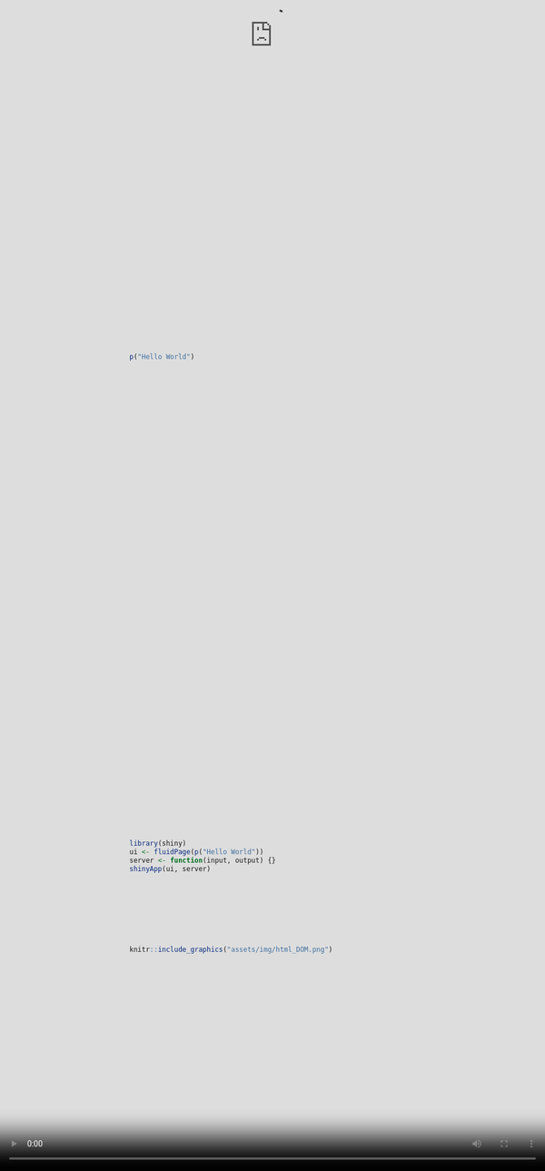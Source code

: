 ```yaml
---
title: "Unleash Shiny"
subtitle: "R/Pharma - Advanced Shiny Workshop"
author: "David Granjon (Novartis) & John Coene (World Economic Forum)"
date: "09-10-2020"
output:
  xaringan::moon_reader:
    lib_dir: libs
    css: ["assets/css/style.css", "assets/css/xaringan-extra.css", "https://cdn.jsdelivr.net/npm/devices.css@0.1.15/dist/devices.min.css"]
    includes:
      after_body: assets/html/includes.html
    mathjax: false
    nature:
      ratio: "16:9"
      highlightStyle: docco
      highlightLines: true
      countIncrementalSlides: false
---
```


<style>
.title-slide {
  background-image: url(assets/img/bg/front_cover.jpg);
  background-size: cover;
}
</style>

```r
if(!requireNamespace("emo", quietly = TRUE))
  remotes::install_github("hadley/emo")

if(!requireNamespace("DiagrammeR", quietly = TRUE))
  install.packages("DiagrammeR")

library(emo)
library(countdown)
library(shiny)
library(htmltools)
library(charpente)
library(XML)
xaringanExtra::use_xaringan_extra(c("tile_view", "animate_css", "tachyons"))
xaringanExtra::use_extra_styles(
  hover_code_line = TRUE,         #<<
  mute_unhighlighted_code = TRUE  #<<
)
xaringanExtra::use_panelset()

# lighten cli messages for better slide rendering
html_2_R <- function(html, prefix = FALSE) {
  r_output <- html %>%
   htmlParse() %>%
    getNodeSet("/html/body/*") %>%
    `[[`(1) %>%
    charpente:::render_node(prefix = prefix)

  if (exists("r_output")) {
    cli::cli_code(styler::style_text(r_output))
  } else {
    cli::cli_alert_danger("Failed to convert code.")
  }
}

```

```r
js4shiny::html_setup(stylize = c("fonts", "variables", "code"))
```

# About us

.flex.tc[
.w-30.mr3[
<img class="br-100" src="assets/img/people/david.jpg" />
.f5[David]

.small[Data Scientist at Novartis]

.gray[&commat;divadnojnarg]
]

.w-30.mr3[
<img class="br-100" src="assets/img/people/john.jpg" />
.f5[John]

.small[Data scientist at the World Economic Forum]

.gray[&commat;jdatap]
]


.w-30.mr3[
<img class="br-100" src="assets/img/people/colin.jpg" />
.f5[Colin]

.small[Shiny Expert at ThinkR]

.gray[&commat;_ColinFay]
]
]

---
# Program

We're in for 4 hours of **fun**!

- Grab a `r ji("coffee")`
- Make yourself comfortable `r ji("couch")` or 🧘
- Ask questions `r ji("question")`  

1. Intro + Quiz (5 min)
2. Develop **custom templates** with Shiny (45 min)
3. `r ji("coffee")` + `r ji("question")` (10 min) (total: 1h)
4. Demystify and develop **custom inputs** (60 min)
5. `r ji("coffee")` + `r ji("question")` (10 min) (total: 2h10)
6. Innovative approach to **custom outputs** (60 min)
7. `r ji("coffee")` + `r ji("question")` (10 min) (total: 3h20)
8. Shiny's **hidden** or **less documented** features  (20 min)
9. Q & A (20 min) (total: 4h)

.footnote[
Disclaimer: this workshop is not about **building** Shiny Apps!!!
]

---
# Workshop Material


  - For a plug and play experience, we created a [Rstudio Cloud](https://rstudio.cloud/spaces/92568/join?access_code=kqUUGAOZMMHSZoAQBrQ1GHSOBxSE4u1q8JvrJoRs) project with everything installed for you

.center[
https://rstudio.cloud/spaces/92568/join?access_code=kqUUGAOZMMHSZoAQBrQ1GHSOBxSE4u1q8JvrJoRs
]
  
  - To avoid **connection issues**, disconnect from your **VPN**!
  - Somes slides contain code that you may run (a **sandbox** space is available in RStudio Cloud)
  
```r
knitr::include_graphics("assets/img/rstudio_cloud_project.jpg")
```

---
class: break center middle
background-image: url('assets/img/bg/intro.jpg')
background-size: cover

.center[
<h3 class="white absolute bottom">Introduction</h3>
]


---
class: center

# Shiny or not Shiny?
<div class="device device-iphone-8 device-spacegray" style="position: absolute; left: 0; right: 0;
top: 0; bottom: 0; margin: auto; max-width: 100%; max-height: 100%; transform: scale(0.6);">
<div class="device-frame">
<iframe width="100%" src="https://shiny.john-coene.com/coronavirus/" allowfullscreen="" frameborder="0" height="100%" scrolling="auto"></iframe>
</div>
<div class="device-stripe"></div>
<div class="device-header"></div>
<div class="device-sensors"></div>
<div class="device-btns"></div>
<div class="device-power"></div>
</div>

---
# Shiny or not Shiny?

<div class="device device-macbook-pro device-spacegray" style="position: absolute; left: 0; right: 0;
top: 0; bottom: 0; margin: auto; max-width: 100%; max-height: 100%; transform: scale(1);">
<div class="device-frame">
<iframe width="100%" src="https://themeon.net/nifty/v2.9.1/widgets.html" allowfullscreen="" frameborder="0" height="100%" scrolling="auto"></iframe>
</div>
<div class="device-stripe"></div>
<div class="device-header"></div>
<div class="device-sensors"></div>
<div class="device-btns"></div>
<div class="device-power"></div>
</div>

---

# Shiny or not Shiny?

<div class="device device-macbook-pro device-spacegray" style="position: absolute; left: 0; right: 0;
top: 0; bottom: 0; margin: auto; max-width: 100%; max-height: 100%; transform: scale(1);">
<div class="device-frame">
<iframe width="100%" src="https://dgranjon.shinyapps.io/shinyMons/" allowfullscreen="" frameborder="0" height="100%" scrolling="auto"></iframe>
</div>
<div class="device-stripe"></div>
<div class="device-header"></div>
<div class="device-sensors"></div>
<div class="device-btns"></div>
<div class="device-power"></div>
</div>

---

# A simple Shiny app

#### No HTML/CSS/JS and it just works `r ji("fear")`! What kind of **magic** is this?

<iframe src="https://gallery.shinyapps.io/050-kmeans-example" height="400px" width="100%"></iframe>


---
<video style="position: fixed;
  right: 0;
  bottom: 0;
  min-width: 100%;
  min-height: 100%;
  width: 100%; "loop="" autoplay="" poster="assets/img/bg/virtual_patient.png">
<source src="assets/movies/VirtualPatient.mp4" type="video/mp4">
</video>

---
class: break center middle
background-image: url('assets/img/bg/part1.jpg')
background-size: cover

<h3 class="white absolute bottom center">Part 1. Custom Templates with Shiny</h3>

---
class: header_background
# A. Shiny generates HTML from R
## Warm up 1
1. Run the following code:

```r
p("Hello World")
```

2. Copy and paste this code to the R console. What do you observe?

---
class: header_background
# A.1.1 Introduction to HTML: **tags**
## The simplest HTML skeleton
.pull-left.mh-a[
```html
<!DOCTYPE HTML>
<html>
  <head>
  <!-- head content here -->
  </head>
  <body>
  <!-- body content here -->
  </body>
</html>
```
]

.pull-right.small[
There are 2 types of **tags**:
  - paired-tags:`<div></div>`
  - self closing tags: `<img/>`
  
We classify them by usage:

  - structural tags: `<head></head>`, `<body></body>`
  - control tags: `<script></script>`, `<button></button>`
  - formatting tags: `<font></font>`
  
Block vs inline:

  - `<div><p>Hello World</p></div>`: .green[Good]
  - `<span><div><p>Hello World</p></div></span>`: .red[not good]
]

---
class: header_background
# A.1.2 Introduction to HTML: **attributes**
## Attributes specify the tags properties
.pull-left.mh-a[
```html
<div class="awesome-item" id="myitem"></div>
<!-- the class awesome-item may be applied to multiple tags -->
<span class="awesome-item"></span>
```
]


.pull-right[
The most common attributes:
  - **class** may be shared between multiple tags
  - **id** is unique
  - non standards attributes like `data-toggle`
]

<br>

Attributes are used by **CSS** and **JavaScript** to **interact** with the web page!

---
class: header_background
# A.2 About the Document Object Model

.pull-left.w-50.mt4.small[
DOM is a convenient representation (tree) of the HTML document. We inspect the code of any web page with Firefox or Chrome:

  - after a right click and selecting inspect
  - after clicking on **F12** (windows), **fn + F12** (Mac)
  
```r
library(shiny)
ui <- fluidPage(p("Hello World"))
server <- function(input, output) {}
shinyApp(ui, server)
```

  1. Run the above app, right click on the only text element and select inspect
  2. In the `Elements` panel, double click between the `<p></p>` tag to edit the current text. Press enter when finished
]

.pull-right.w-50.mt4[
```r
knitr::include_graphics("assets/img/html_DOM.png")
```
]

---
class: header_background
# B. Unleash `{htmltools}` 
`{htmltools}` is a R package designed to:
  - **Generate** HTML tags from R
  - Handle **web dependencies**: add, remove, resolve, ...

Historically, `{htmltools}` was extracted out of `{shiny}` to extend it. That's why, both packages have many common functions! 

At the moment, `{htmltools}` does not have any user guide, although being an important package for all web things
[![](https://cranlogs.r-pkg.org/badges/htmltools)](https://cran.r-project.org/package=htmltools)

---
class: header_background
# C. Discover Shiny dependencies
## Warm up 2

Let's play `r ji("play")`:

  1. Run the app `runExample("01_hello")`
  2. Open the HTML inspector
  3. Delete the bootstrap.min.css and ion.rangeSlider.css
  4. Conclusions

The `htmtools::findDependencies` function allows to get the dependencies from a tag.

```r
findDependencies(fluidPage())
``` 

---
class: header_background
# C.1.1 Handle dependencies
## How would you include JS/CSS in a Shiny app?

.pull-left.w-30.mh-a.small[
Works but not **portable**

```r
fluidPage(
  tags$head(
    tags$style(...),
    tags$script(src = "path-to-script"),
    tags$script(
      "$(function() {
       // JS logic ...
      });
      "
    )
  )
)
```
]

.pull-right.w-70.mh-a.small[
With `{htmltools}`, we define the dependency with `htmlDependency`, then attach it to a tag with `tagList`:

```r
use_bs4_dep <- function(tag) {
  bs4_dep <- htmlDependency(
    name = "Bootstrap 4",
    version = "1.0",
    src = c(href = "https://maxcdn.bootstrapcdn.com/bootstrap/4.0.0/css/"),
    stylesheet = "bootstrap.min.css"
  )
  tagList(tag, bs4_dep)
}
use_bs4_dep(fluidPage())
```
]


---
class: header_background
# C.1.2 From HTML to R `r ji("wizard")`
## HTML VS R
.pull-left.w-50.mh-a[
In HTML, we have:
```html
<div class="divclass" id = "daddy">
  <h1>A child</h1>
  <span class="child" id="baby">Crying</span>
</div>
```
]

.pull-right.w-50.mh-a[
The corresponding R code is 

```r
mytag <- div(
  class = "divclass",
  id = "daddy",
  h1("A child"),
  span(class = "child", id = "baby", "Crying")
)
```
]

Some tags like `<nav></nav>` need the `tags$` prefix before (`tags` is a list of functions). The `withTags` function to use `tags$<tagName>`


---
class: header_background
# C.1.3 Automate the conversion? <img src="assets/img/thug_life.png" width="5%" align="right"/>
This process is **not interesting** and **time consuming**!

.center[
```r
knitr::include_graphics("assets/img/charpente.png")
```
]

.pull-left.small[
Tools exist:
 
  - html2R [Shiny app](https://alandipert.shinyapps.io/html2r/) converts HTML to R (thanks Alan Dipert)
  - `{charpente}` does the same from the R console with `html_2_R` 
]

.pull-right.small[
Code conversion by `{charpente}`
```r
html_2_R('<div class="divclass" id = "daddy"></div>')
```
]



---
class: header_background
# C.2.1 Accessing R tags attributes
How to access name, attributes, children?

We could use `str(mytag)` to inspect the structure of the R object.

.pull-left[
```r
mytag$attribs 
```
]

.pull-right[
```r
mytag$children
```
]

---
class: header_background
# C.2.2 Manipulate R tags
## Add new attributes
There are 2 methods:

  - `tagAppendAttributes(tag, list of attributes)` is preferred
  - `tag$attribs[["new-attribute"]] <- value`

## Add child/children
  - `tagAppendChild(tag, child)`
  - `tagAppendChildren(tag, list of children)`

There exist other functions but we'll not use them.


---
class: header_background
# C.2.3 Programmatically create elements
.mt4[Let's create 5 `span` tags!]

.pull-left-30.mt2[
```r
div(
  span(1),
  span(2),
  span(3),
  span(4),
  span(5)
)
```

What about 100 tags `r ji("fear")`?

]

.pull-right-70.mt2[
With some **functional** programming!
```r
# base R
div(lapply(1:5, function(i) span(i)))
# purrr + %>%
map(1:5, function(i) span(i)) %>% div()
```
]


---
class: header_background
# D. Practice: bulma
In the following, you'll reconstruct the `{shinybulma}` package step by step!
.center[
```r
knitr::include_graphics("assets/img/shinybulma.svg")
```
]

Main tasks:
  - Import [bulma](https://bulma.io/) dependencies
  - Generate the main `page` function 
  
Lets' start! Open [`shinybulma.Rmd`](https://rstudio.cloud/spaces/92568/project/1729918) and enjoy `r ji("monkey")`

`r countdown(25)`

---
class: break center middle
background-image: url('assets/img/bg/part2.jpg')
background-size: cover

<h3 class="white absolute bottom center">Part 2. Unleash Shiny's Interactivity </h3>

---
class: header_background
# A.1 Inputs are key to interactivity
.pull-left.w-50.mh-a.mt4[
**Inputs** are key elements of web applications. They drive user **interactions** like:

  - configure parameters
  - fill and submit a form
  - ...

<br>

`{shiny}` brings various inputs like `sliderInput`, `numericInput`, ...
  
]

.pull-right.w-50.mt4[
<div class="device device-iphone-8 device-spacegray" style="position: absolute; left: 50;
top: 50; bottom: 0; margin: auto; max-width: 100%; max-height: 100%; transform: scale(0.6);">
<div class="device-frame">
<iframe width="100%" src="https://gallery.shinyapps.io/081-widgets-gallery" allowfullscreen="" frameborder="0" height="100%" scrolling="auto"></iframe>
</div>
<div class="device-stripe"></div>
<div class="device-header"></div>
<div class="device-sensors"></div>
<div class="device-btns"></div>
<div class="device-power"></div>
</div>
]

<br>

.center[
How does all this even work `r ji("fairy")`?
]

---
class: header_background
# A.2 Shiny heavily relies on JavaScript (JS)
.pull-left.w-50.mt4[
 One very big `shiny.js`<sup>*</sup> responsible for:

  - registering input/output
  - handling every single input/output action
  - initializing and controlling the **websocket** `r ji("socks")` (the whaaaat?)
  - handling alerts/modals/notifications
  - ...

.center[
```r
knitr::include_graphics("assets/img/shiny-input-homer.gif")
```
]
  
]

.pull-right.w-50.mt4[
```r
knitr::include_graphics("assets/img/shiny-js-sources.png")
```
]

.footnote.small[
<sup>*</sup> JS source may be found [here](https://github.com/rstudio/shiny/tree/master/srcjs).
In short all these files are **concatenated**, giving **shiny.js** and **shiny.min.js**!
]

---
class: header_background
# A.2.1 Introduction to JS and jQuery

1. Primary role: create **dynamic** and **interactive** pages
2. How? **Interact** with the **DOM** elements (modify, remove, add)
3. JS is run on the **client** (web browser)
4. JS is **object oriented**

.pull-left-30[
```js
var myNumber = 1; // affectation
myNumber--; // decrement
console.log(myNumber); // print 0
```
]

.pull-right-70[
```js
const you = {
  name: 'your name', // property
  music : 'your favorite music',
  printName: function() { // method
    console.log(`I am ${this.name}`); // here "this" is the object
  }
}

you.geek = true; // add extra property
```
]

---
class: header_background
# A.2.2 jQuery, "Write less, do more"
jQuery is a JS **library**, not another language!
.center[
```js
var $ = jQuery; // usually you don't need this since Shiny already does it
$(selector).action(); // jQuery's philosophy
```
]

---
class: header_background
# A.2.3 jQuery and CSS selectors
In the next steps, we'll have to **select** elements from the DOM.

<iframe src="https://www.w3schools.com/jquery/trysel.asp" height="400px" width="100%"></iframe>

---
class: header_background
# A.2.4 jQuery and event listeners
An **event listener** is a program that **triggers** when a given event **occurs**, like after a mouse click.

.mh-a.small[
```html
<button id="mybutton">Go ! </button>
```
]

.pull-left.small[
With **vanilla JS**:
```js
var btn = document.getElementById('mybutton'); // select the button
btn.addEventListener('click', function() { // action + consequences
  alert('You clicked me!'); // action
});
```
]

.pull-right.small[
With **jQuery**:
```js
$('#mybutton').on('click', function() {
  alert('You clicked me!');
});
```
]

Hopefully you are convinced that jQuery is less **verbose** than pure JS!

---
class: header_background
# A.3.1 R and JS
Let's consider the following app
.pull-left.w-50.small[
```r
ui <- fluidPage(
  textInput("text", "My text", "Some text"),
  actionButton("update", "Update")
)

server <- function(input, output, session) {
  observeEvent(input$update, {
    updateTextInput(session, "text", value = "Updated text")
  })
}

shinyApp(ui, server)
```
]

.pull-right.w-50[
Waiiit!!

  - How does JS knows that R wants to update the text value `r ji("question")` 
  - How does Shiny knows when to send back the updated text to R `r ji("question")`
]

---
class: header_background
# A.3.2 The Shiny JS object
Did you know that `Shiny` is also a JavaScript object `r ji("question")` 

.pull-left.w-50.small[
Run this app and open the HTML inspector.

```r
ui <- fluidPage(
  tags$script(
    "$(function() {
      console.log(Shiny);
    });
    "
  )
)
server <- function(input, output) {}
shinyApp(ui, server)
```

]

.pull-right.w-50[
```r
knitr::include_graphics("assets/img/shiny-object.png")
```
]

---
class: header_background
# A.3.3 The websocket
This is the magic piece allowing **bidirectional** communication between R and JavaScript. The technology behind is provided by `{httpuv}` and `{websocket}`.

.pull-left.w-50[
1. Run the previous app
2. Open the HTML inspector
3. Select the `Network` tab
4. Search for websocket
5. Play with the app and observe!
]

.pull-right.w-50[
```r
knitr::include_graphics("assets/img/inspect-websocket.png")
```
]

---
class: header_background
# A.3.4 From R to JS, from JS to R

On the R side `session` is an instance of the `ShinySession` R6 class allowing to send **messages** to JS.
.pull-left.w-50.small[
2 main methods:
  - **`sendCustomMessage`** sends R messages to JS
  - **`sendInputMessage`** sends R messages to **input bindings**

<br>

`Shiny.addCustomMessageHandler` is the JS part of `session$sendCustomMessage`.
Both are linked by the **type** parameter!
]

.pull-right.w-50[
```r
knitr::include_graphics("assets/img/shiny-custom-message.png")
```
]

---
class: header_background
# A.4 Bulma JS for Shiny
In this part you'll need to work on the following RStudio Cloud [project](https://rstudio.cloud/spaces/92568/project/1729929). We split the audience in 3 groups (1 instructor per group). Each group will choose between:

  - Notifications, doc [here](https://bulmajs.tomerbe.co.uk/docs/0.11/2-core-components/notification/)
  - Modal, doc [here](https://bulmajs.tomerbe.co.uk/docs/0.11/2-core-components/modal/)
  
After the workshop, you'll have the **opportunity** to bring this change to the [shinybulma](https://github.com/RinteRface/shinybulma/tree/master) repository.

`r countdown(20)`


---
class: header_background
# B.1.1 The Shiny input system
## Input tag structure
Input tags have various HTML structure.

```html
<input id = inputId type = "text" class = "input-text" value = value>
```

The simplest is probably the text input:

 - **id** guarantees the input **uniqueness**. <sup>1</sup>
 - **type** define the input type
 - **class** is generally targeted by JavaScript: `$('.input-text').action();`
 - **value** holds the input value
 
.footnote.small[
<sup>1</sup> All instances of the same input share a unique **input binding**. Hence, id is **mandatory**!
]

---
class: header_background
# B.1.2 The Shiny input system
## Binding Shiny inputs
An input binding: 
 - Allows Shiny to **identify** each **instance** of a given input 
 - Describes what you **may do** with it.
 - **Receives messages** from R ...
 - ... tells **when** Shiny have to update the value for R
 
🗒 Bindings rely on a JS class defined in the input_binding.js [file](https://github.com/rstudio/shiny/blob/master/srcjs/input_binding.js)

```js
var customTextBinding = new Shiny.InputBinding();
```

In the following, we'll need `devtools::install_github("DivadNojnarg/OSUICode")`

---
class: header_background
# B.2.1 The binding steps: **find**
The idea is to **locate** the input in the DOM. 

.pull-left.w-50.small[
We generally filter by **class**, **scope** being the **document**.

```js
find: function(scope) {
  console.log($(scope).find('.input-text'));
  return $(scope).find('.input-text');
}
```

Run the following and open the HTML inspector.

```r
library(OSUICode)
customTextInputExample(1)
```
]

.pull-right.w-50[
```r
knitr::include_graphics("assets/img/shiny-find-inputs.png")
```
]

---
class: header_background
# B.2.3 The binding steps: **get the value**
This step ensures that R **gets** the input **value** at any time. The jQuery `val` method allows to get the current value.

.pull-left.w-50[
```js
getValue: function(el) {
  return $(el).val();
}
```
]

.pull-right.w-50[
1. Run the following and open the HTML inspector
2. Update the text content
3. What happens? Why?

```r
customTextInputExample(2)
```
]

---
class: header_background
# B.2.4 The binding steps: **set and update**
.small[
`setValue(el, value)` is used to set the input value. It called within `receiveMessage(el, data)`, which is the JS part of all the R `updateInput` functions.
]

.pull-left.w-50.small[
```js
setValue: function(el, value) {
  $(el).val(value);
}

receiveMessage: function(el, data) {
  console.log(data);
  if (data.hasOwnProperty('value')) {
    this.setValue(el, data.value);
  }
  // other parameters to update...
}
```

Run the following and open the HTML inspector. Why doesn't the output value change?

```r
updateCustomTextInputExample(3)
```
]

.pull-right.w-50[
```r
knitr::include_graphics("assets/img/shiny-update-inputs.png")
```
]

---
class: header_background
# B.2.5 The binding steps: **subscribe**

.pull-left.w-70.small.mt2[
`subscribe(el, callback)` **listens** to **events** defining Shiny to update the input value and make it available in the app. For a text input, we might have:

```js
subscribe: function(el, callback) {
  // when updated
  $(el).on('change.customTextBinding', function(event) {
    callback(false);
  });
  
  // keyboard, copy and paste, ...
  $(el).on('keyup.customTextBinding input.customTextBinding', function(event) {
    callback(true);
  });
}
```
]

.pull-right.w-30.small.mt2[
Run the following demonstration.
```r
updateCustomTextInputExample(4)
updateCustomTextInputExample(5)
```
]

**callback()** tells to update the input on the server (R). If true, a **rate policy** is applied!

---
class: header_background
# B.2.6 The binding steps: **rate policies**
As mentioned before, `callback(true)` will set rate policy for the given **event listener**. Setting a rate policy is relevant when we don’t want to flood the server with tons of update requests.

.pull-left.w-50.small[
```js
getRatePolicy: function() {
  return {
    // Can be 'debounce' or 'throttle'
    policy: 'debounce',
    delay: 500
  };
}
```
]

.pull-right.w-50.small[
Below, the text input only updates after releasing the keyboard for 250ms.

```r
updateCustomTextInputExample(6)
```
]

---
class: header_background center
# B.2.7 The binding steps: Recap

.mt-50[
<video width="80%" style="margin-top: 25px;">
<source src="assets/movies/input-binding-steps.mov" type="video/mp4">
</video>
]


---
class: header_background
# B.3 Box on Steroids!
.mt-4[
Boxes are a center element of `{shinydashboard}`. Yet the latter only exploit 10% of their
capability. Your mission: unleash the AdminLTE API to deliver box on steroids! Open [`box_on_steroids.Rmd`](https://rstudio.cloud/spaces/92568/project/1729937).
]


`r countdown(20)`

---
class: break center middle
background-image: url('assets/img/bg/part3.jpg')
background-size: cover

<h3 class="white absolute bottom center">Part 3. Custom Outputs</h3>

---
class: header_background
# A.1 Multi page applications `r ji("page")` `r ji("page")` `r ji("page")`

"Traditional" applications and websites

.pull-left.w-70.mh-a[
```r
DiagrammeR::grViz("
strict digraph{
  graph[rankdir=LR fontsize = 10]
  node [shape=record fontsize=10];
  s [label='Server' color=mediumpurple];
  c [label='Client' color=gold];
  c -> s [color=dimGray arrowsize=.3 label=request fontsize = 9];
  s -> c [color=dimGray arrowsize=.3 label=response fontsize = 9];

  c1 [label='Client' color=gold];
  c1 -> s [color=dimGray arrowsize=.3 label=request fontsize = 9];
  s -> c1 [color=dimGray arrowsize=.3 label=response fontsize = 9];
}
")
```
]

.pull-right.w-70.mh-a[
  ### HTTP 1.1

  _A new page is requested_

  - Client requests `/`, server responds
  - Client requests `/about`, server gives a different response
  - Client requests `/products`, server gives a yet a different response
  - and so on

  `r emo::ji("bulb")` Think {plumber}
]

---
class: header_background
# A.1.1 Single page applications `r ji("page")`

A more recent web development.

.pull-left.w-70.mh-a[
```r
DiagrammeR::grViz("
digraph{
  graph[rankdir=LR fontsize = 10]
  node [shape=record fontsize=10];
  s [label='Server' color=mediumpurple];
  c1 [label='Client' color=gold];
  c2 [label='Client' color=gold];
  c3 [label='Client' color=gold];
  c1 -> s [dir=both color=dimGray arrowsize=.3 label=messages fontsize = 9];
  c2 -> s [dir=both color=dimGray arrowsize=.3 label=messages fontsize = 9];
  c3 -> s [dir=both color=dimGray arrowsize=.3 label=messages fontsize = 9];
}
")
```
]

.pull-right.w-70.mh-a[
  ### Websocket

  _Bi-directional communication_

  1. Client connects
  2. Client sends message
  3. Server (may) respond with another message
  4. Back to point 2
]

---
class: header_background
# A.1.2 What about shiny?

So which one of those does shiny use?

> Both!

But one (probably) more than the other...

When you visit a shiny app: 

1. Your browser makes an HTTP request to the shiny `server` which responds with the initial `ui`.
2. All subsequent communication is done via websocket (`input`, `output`).

_(no other `/page` is ever visited)_

---
class: header_background
# A.1.3 HTTP response

Let's discover how to serve an HTTP response with `registerDataObj`.

.pull-left[
```r
path <- session$registerDataObj(
  name,
  data,
  filterFunc
)
```
]

.pull-right[
  Arguments
1. `name`: the name of the endpoint
2. `data`: data objects of use in `filterFunc`
3. `filterFunc`: Function, accepts `data` and `request`
]

__Notes__ 

1. Served from the `session` object: _only valid for that session_, hence it
2. Returns a `path`
3. `filterFunc` must return a valid response

---
class: header_background
# A.1.3.1 HTTP response __Session__

Note that the path returned by `registerDataObj` is __unique to the session.__

Therefore refreshing the browser (changes the session) and returns a different path.

1. `session/0a6ed2556d97dcaa1ddeb615dc04cd1e/dataobj/nameOfEndpoint`
2. `session/259b8dc2f18ffc975b246d206b60073f/dataobj/nameOfEndpoint`
3. `session/72abd5a5da9a1651bee32d25a908a0cd/dataobj/nameOfEndpoint`

This also indicates that the endpoint cannot be accessed outside of the session: a user must be connected on that session for it to be accessible.

---
class: header_background
# A.1.3.2 HTTP response __Header__ & __Content__

HTTP header ~ meta data: gives _necessary_ information to the browser.

Importantly:

- `Status` - How is the response? 
  - `404` not found
  - `200` all good
  - `500` server-side error
  - `301` redirect
- `Content-Type` - type of content (HTML, JSON, etc.)
- `Content` - content to render

There are dozens of other headers one can pass.

__Note__ A websocket _always_ sends binary data (in small packages) = no need for headers.

---
class: header_background
# A.1.3.3 HTTP response __filterFunc__

Let's delve into the `filterFunc`: what does an HTTP response look like with shiny?

```r
shiny:::httpResponse(
  status = 200,
  content_type = "text/html", 
  content = "<h1>Hello!</h1>"
)
```

__Note__: `httpResponse` is not exported, hence the `:::`

---
class: header_background
# A.1.3.4 HTTP response __HTML__

By default `httpResponse` returns a HTML.

.pull-left-70[

```r
path <- session$registerDataObj(
  name = "hello", 
  data = "<h1>Hello there!</h1>",
  function(data, req) {
    shiny:::httpResponse(
      content = data
    )
  }
)
```

]

.pull-right-30[
![](assets/img/http-hello.png)
]

---
class: header_background
# A.1.3.5 HTTP response __JSON__

Minor changes to return JSON data.

.pull-left-70[

```r
path <- session$registerDataObj(
  name = "cars-data", 
  data = cars,
  function(data, req) {
    # seralise to JSON
    res <- jsonlite::toJSON(data)
    shiny:::httpResponse(
      content_type = "application/json", 
      content = res
    )
  }
)
```

]

.pull-right-30[
```json
[
  {
    "speed": 4,
    "dist": 2
  },
  {
    "speed": 4,
    "dist": 10
  }
]
```
]


---
class: header_background
# A.1.3.6 HTTP response __JSON__

<div class="confusing">
<h1 class="confusing-text">Too confusing!</h1>
</div>

Minor changes to return JSON data.

.pull-left-70[

```r
path <- session$registerDataObj(
  name = "cars-data", 
  data = cars,
  function(data, req) {
    # seralise to JSON
    res <- jsonlite::toJSON(data)
    shiny:::httpResponse(
      content_type = "application/json", 
      content = res
    )
  }
)
```

]

.pull-right-30[
```json
[
  {
    "speed": 4,
    "dist": 2
  },
  {
    "speed": 4,
    "dist": 10
  }
]
```
]

---
class: break center middle
background-image: url('https://rstudio.com/assets/img/og/rstudio-og-fb-1.jpg')
background-size: cover

<h3 class="white n rstudio">Code along</h3>
<p class="rstudio-comment">Open <code>http-intro.R</code></p>
---
class: header_background
# B.1 Master HTTP

Open and complete `http_excercise.Rmd`

`r countdown(10)`

---
class: header_background
# B.2 `r ji("bulb")` The grand idea

Serve data with an HTTP response, read it with JavaScript to produce the HTML output

```r
DiagrammeR::grViz("
digraph{

  graph[rankdir=LR fontsize = 10]
  
  node [shape=record fontsize=10];
  server [label='Server' color=mediumpurple];
  json [label='JSON' color=black];
  javascript [label='JavaScript' color=gold];
  html [label='HTML output' color=black]

  server -> json [label='response']
  json -> javascript [label='fetch']
  javascript -> html
}
")
```

---
class: header_background
# B.3 Outputs

Examples:

.pull-left[
- `plot`
- `plotOutput`
- `renderPlot`


- `datatable`
- `datatableOutput`
- `renderDatatable`
]

.pull-right[
- `table`
- `tableOutput`
- `renderTable`


- `plotly`
- `plotlyOutput`
- `renderPlotly`
]

Always comprises of __3 functions:__

1. One function to create the output
2. One function to render it in shiny
4. One function to create the UI

---
class: header_background
# B.4 Level

Let's make bulma's "level layout" a custom output!

<img src="assets/img/level.png" class="shade"/>

`r ji("link")` <a href="https://bulma.io/documentation/layout/level/#centered-level">bulma.io/documentation/layout/level</a>

```html
<nav class="level">
  <div class="level-item has-text-centered">
    <div>
      <p class="heading">Tweets</p>
      <p class="title">3,456</p>
    </div>
  </div>
</nav>
```

---
class: header_background
# B.4.1 Level __functions__

Meet the "box"

1. `box`
2. `renderBox`
3. `boxOutput`

The three function's we're about to write together to produce the "level layout."

---
class: header_background
# B.4.2 Level __box__ - _man page_

.pull-left[
<br/>
## Box

The `box` function.

### Usage

`box(data, title, value)`

### Value

Returns a data.frame
]

.pull-right[
  <br/>
  <br/>
  <img src="assets/img/level.png" class="shade"/>
]

---
class: header_background
# B.4.4 Level __box__ - _source code_

The function takes a dataframe and selects two columns.

```r
box <- function(data, title, value){
  dplyr::select(data, title = {{title}}, value = {{value}})
}
```

Ideally `box` should "work" on its own, like `plot` or `datatable`, consider adding a method (more on this later).

## Example

```r
df <- data.frame(name = c("A", "B"), val = 1:2)

box(df, name, val)
```

---
class: header_background
# B.4.5 Level __boxOutput__ - _man page_

.pull-left[
<br/>
## boxOutput

The `boxOutput` function to place in the shiny UI.

### Usage

`boxOutput(id)`

### Value

Returns a `<nav>` tag bearing input `id`
]

.pull-right[
<br/>
<br/>
```html
<nav class="level box">
  <!-- Level items -->
</nav>
```
]

---
class: header_background
# B.4.6 Level __boxOutput__ - _source code_

.pull-left-70[
```r
boxOutput <- function(id){
  el <- shiny::tags$nav(id = id, class = "box level")

  path <- normalizePath("assets")

  deps <- list(
    htmltools::htmlDependency(
      name = "box",
      version = "1.0.0",
      src = c(file = path),
      script = c("binding.js")
    )
  )

  htmltools::attachDependencies(el, deps)
}
```
]

.pull-right-30[
1. Creates the `<nav>` with classes and id
2. Attaches dependencies
]

---
class: header_background
# B.4.7 Level __renderBox__ - _man page_

## renderBox

The `renderBox` function to render `box` in shiny. 

### Usage

`renderBox(expr, env = parent.frame(), quoted = FALSE)`

### Value

__Returns a function__

---
class: header_background
# B.4.8 Level __renderBox__ - _source code_ (1)

`output$something <-` what is assigned is a function!

Internally theses `render*` functions return `function()` that is produced with `shiny::exprToFunction`: _does what is says on the tin._

.pull-left[
```r
shiny::exprToFunction({
  dat <- head(cars, 10)
  plot(dat)
})
```
]

.pull-right[
```r
function () 
{
  dat <- head(cars, 10)
  plot(dat)
}
```
]

Use of function in console (e.g.: `plot`) != in shiny: `render*` is used to preprocess standard ouput and create a valid "renderer."

_It's easier to rerun a function than an expression_

---
class: header_background
# B.4.9 Level __renderBox__ - _source code_ (2)

1. It accepts an expression and the session
2. It wraps the expression into a function

```r
renderBox <- function(expr, session) {
  func <- shiny::exprToFunction(expr)
}
```

---
class: header_background
# B.4.10 Level __renderBox__ - _source code_ (3)

`renderBox` __must__ return a function

```r
renderBox <- function(expr, session) {
  func <- shiny::exprToFunction(expr)

  # must return a function
  function(){
    data <- func()
  }
}
```

---
class: header_background
# B.4.11 Level __renderBox__ - _source code_ (4)

.small[
```r
renderBox <- function(expr, session) {
  func <- shiny::exprToFunction(expr)

  function(){
    data <- func()

    # generate random endpoint name
    endpoint <- paste0(sample(letters, 26), collapse = "")

    uri <- session$registerDataObj(
      endpoint, 
      data, 
      function(data, req){
        response <- jsonlite::toJSON(data)
        shiny:::httpResponse(200, "application/json", response)
      }
    )

    return(uri)
  }
}
```
]

---
class: header_background
# B.4.12 Level __binding__ 

Much of the JavaScript works just like inputs, __only simpler!__

Only two methods:

1. `find` - does the same as for inputs.
2. `renderValue` - renders the output.

---
class: header_background
# B.4.13 Level __skeleton__ 

Eerily similar to inputs: 1) initialise, 2) extend, 3) register.

```js
var boxBinding = new Shiny.OutputBinding();

$.extend(boxBinding, {
  find: function(scope) {
    return $(scope).find(".box");
  },
  renderValue: function(el, data) {
    // Get the serialised JSON
    // Use it to render content
  }
});

Shiny.outputBindings.register(boxBinding, "pharma.box");
```

---
class: header_background
# B.4.14 Level __renderValue__

The `renderValue` in the JavaScript binding the following:

.pull-left-70[
```js
function(el, data) {

  fetch(data)
    .then(response => response.json())
    .then(data => {
      data.map((row)=>{
        let div = createElement(row);
        $(el).append(div);
      })
    })

}
```
]

.pull-right-30[
1. Fetch the data
2. Extract JSON from response
3. Loop over data
  1. Create `level-item`
  2. Append to `<nav>`
]

---
class: break center middle
background-image: url('https://rstudio.com/assets/img/og/rstudio-og-fb-1.jpg')
background-size: cover

<h3 class="white n rstudio">Demo + Q&A</h3>
<p class="rstudio-comment">Open <code>Unleash-Shiny-Output</code> project</p>

---
class: header_background
# C.1 Where to go from here

Numerous improvements could be made.

- The `box` function could accept a model and extract relevant statistics
- The output could use other JavaScript libraries to [animate the numbers](https://inorganik.github.io/countUp.js/) for instance
- Or the value could be colored dependening on threshold (e.g.: confidence)
- Add methods so `box` accepts different kinds of objects (e.g.: `xts`)
- Add an inline chart

Plenty more can be done!

---
class: break center middle
background-image: url('assets/img/bg/part4.jpg')
background-size: cover

<h3 class="white absolute bottom center">Part 4. Shiny's Hidden Gems</h3>


---
class: header_background
# How to get the last changed input?

.panelset[
.panel[.panel-name[R Code]

.small[
```r
ui <- fluidPage(
  textInput('txt_a', 'Input Text A'),
  textInput('txt_b', 'Input Text B'),
  uiOutput('txt_c_out'),
  verbatimTextOutput("show_last")
)

server <- function(input, output, session) {
  output$txt_c_out <- renderUI(textInput('txt_c', 'Input Text C'))
  values <- reactiveValues(lastUpdated = NULL)
  observe({
    lapply(names(input), function(x) {
      observe({
        input[[x]]
        values$lastUpdated <- x
      })
    })
  })
  output$show_last <- renderPrint(values$lastUpdated)
}
```
]
]

.panel[.panel-name[JS]

We leverage `Shiny.setInputValue` and Shiny JS [events](https://shiny.rstudio.com/articles/js-events.html). **`shiny:inputchanged`**
fires **each time** an input is **changed**!

```js
$(document).on('shiny:inputchanged', function(event) {
  Shiny.setInputValue('pleaseStayHome', {name: event.name, value: event.value, type: event.binding.name.split('.')[1]});
});
```

On the R side, we listen to `input$pleaseStayHome`. That's it!

]

.panel[.panel-name[I am just lazy `r ji("shrug")`]
The `{shinylogs}` package developed by [dreamRs](https://github.com/dreamRs/shinylogs) contains this feature:

```r
shinyApp(
  ui = fluidPage(
    numericInput("n", "n", 1),
    sliderInput("s", "s", min = 0, max = 10, value = 5),
    verbatimTextOutput("lastChanged")
  ),
  server = function(input, output, session) {
    # specific to shinylogs
    track_usage(storage_mode = store_null())
    output$lastChanged <- renderPrint(input$`.shinylogs_lastInput`)
  }
)
```

]
]

---
class: header_background
# How to send notifications from JS?

Don't forget that `Shiny` is a JS object having the **`notifications.show`** method!
We add **`onclick`** to an `actionButton`.

.small[
```r
ui <- fluidPage(
  actionButton(
  "notif",
  "Show notification",
  onclick = "Shiny.notifications.show({
      html: '<strong>Oups</strong>',
      type: 'error',
      duration: 2000
    });"
  )
)

server <- function(input, output, session) {}
shinyApp(ui, server)
```
]

---
class: header_background
# Update inputs from JS (not R)?

.center[
Open `update_input_from_client.Rmd`.
]

---
class: header_background
# How to hijack a binding? <img src="assets/img/hijack.gif" width="5%" align="right"/>

Case study: we would like to modify the action button behavior **on the fly**.

.pull-left-30.small[
Steps:

  1. Wait for the `shiny:connected` event
  2. Unbind all inputs
  3. Access the `Shiny.inputBindings` registry 
  4. Extend the binding
  5. Apply the new changes with `bindAll`
]

.pull-right-70.small[
```js
$(function() {
  $(document).on('shiny:connected', function(event) {
    Shiny.unbindAll();
    $.extend(Shiny
      .inputBindings
      .bindingNames['shiny.actionButtonInput']
      .binding, {
        // do whathever you want to edit existing methods
      });
    Shiny.bindAll();
  });
});
```
]

---
class: header_background
# How to interact with a binding from JS?

.pull-left-30.small.mt4[
What if you don't want to update input from the server? `r ji("shrug")`
  - Define the **trigger**
  - Define the **target**
  - **Capture** the target input binding
  - Use `setValue` to add new value
  - **Trigger** any **relevant** event mentioned in `subscribe` (tells Shiny to update from the R side)
]

.pull-right-70.small.mt4[
```js
$(function() {
  // each time we click on #test (a button)
  $('#test').on('click', function() {
    var $obj = $('#button');
    var inputBinding = $obj.data('shiny-input-binding');
    var val = $obj.data('val') || 0;
    inputBinding.setValue($obj, val + 10);
    $obj.trigger('click');
  });
});
```
]

---
class: break center middle
background-image: url('assets/img/bg/end.jpg')
background-size: cover

<h3 class="white absolute bottom center">To be continued ... Thanks !!!</h3>
